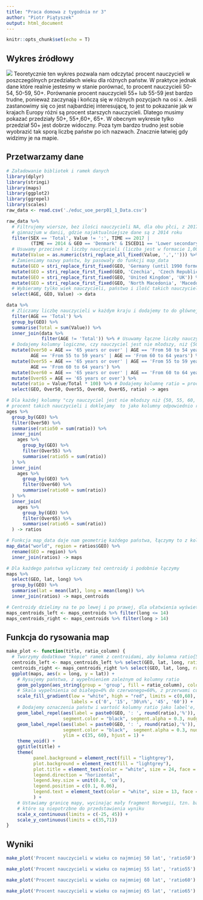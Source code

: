 ```yaml
---
title: "Praca domowa z tygodnia nr 3"
author: "Piotr Piątyszek"
output: html_document
---
```


```r
knitr::opts_chunk$set(echo = T)
```

## Wykres źródłowy

![](./orginal.png)
Teoretycznie ten wykres pozwala nam odczytać procent nauczycieli w poszczególnych przedziałach wieku dla różnych państw. W praktyce jednak dane które realnie jesteśmy w stanie porównać, to procent nauczycieli 50-54, 50-59, 50+. Porównanie procent nauczycieli 55+ lub 55-59 jest bardzo trudne, ponieważ zaczynają i kończą się w różnych pozycjach na osi x.
Jeśli zastanowimy się co jest najbardziej interesującę, to jest to pokazanie jak w krajach Europy różni są procent starszych nauczycieli. Dlatego musimy pokazać przedziały 50+, 55+,60+, 65+. W obecnym wykresie tylko przedział 50+ jest dobrze widoczny.
Poza tym bardzo trudno jest sobie wyobrazić tak sporą liczbę państw po ich nazwach. Znacznie łatwiej gdy widzimy je na mapie.

## Przetwarzamy dane

```r
# Załadowanie bibliotek i ramek danych
library(dplyr)
library(stringi)
library(maps)
library(ggplot2)
library(ggrepel)
library(scales)
raw_data <- read.csv('./educ_uoe_perp01_1_Data.csv')

raw_data %>%
  # Filtrujemy wiersze, bez ilości nauczycieli NA, dla obu płci, z 2017 roku, z wyjątkiem
  # gimnazjum w danii, gdzie najaktualniejsze dane są z 2014 roku
  filter(SEX == 'Total', Value != ':', TIME == 2017 |
         (TIME == 2014 & GEO == 'Denmark' & ISCED11 == 'Lower secondary education')) %>%
  # Usuwamy przecinek z liczby nauczycieli (liczba jest w formacie 1,000.0)
  mutate(Value = as.numeric(stri_replace_all_fixed(Value, ',',''))) %>%
  # Zamieniamy nazwy państw, by pasowały do funkcji map_data
  mutate(GEO = stri_replace_first_fixed(GEO, 'Germany (until 1990 former territory of the FRG)', 'Germany')) %>%
  mutate(GEO = stri_replace_first_fixed(GEO, 'Czechia', 'Czech Republic')) %>%
  mutate(GEO = stri_replace_first_fixed(GEO, 'United Kingdom', 'UK')) %>%
  mutate(GEO = stri_replace_first_fixed(GEO, 'North Macedonia', 'Macedonia')) %>%
  # Wybieramy tylko wiek nauczycieli, państwo i ilość takich nauczycieli
  select(AGE, GEO, Value) -> data

data %>%
  # Zliczamy liczbę nauczycieli w każdym kraju i dodajemy to do głównej ramki jako kolumnę Total
  filter(AGE == 'Total') %>%
  group_by(GEO) %>%
  summarise(Total = sum(Value)) %>%
  inner_join(data %>%
             filter(AGE != 'Total')) %>% # Usuwamy łączne liczby nauczycieli
  # Dodajemy kolumny logiczne, czy nauczyciel jest nie młodszy, niż {50, 55, 60, 65} lat
  mutate(Over50 = AGE == '65 years or over' | AGE == 'From 50 to 54 years' |
         AGE == 'From 55 to 59 years' | AGE == 'From 60 to 64 years') %>%
  mutate(Over55 = AGE == '65 years or over' | AGE == 'From 55 to 59 years' |
         AGE == 'From 60 to 64 years') %>%
  mutate(Over60 = AGE == '65 years or over' | AGE == 'From 60 to 64 years') %>%
  mutate(Over65 = AGE == '65 years or over') %>%
  mutate(ratio = Value/Total * 100) %>% # Dodajemy kolumnę ratio = procent takich nauczycieli w kraju
  select(GEO, Over50, Over55, Over60, Over65, ratio) -> ages

# Dla każdej kolumny "czy nauczyciel jest nie młodszy niż {50, 55, 60, 65}" w każdym kraju sumujemy
# procent takich nauczycieli i doklejamy  to jako kolumny odpowiednio ratio{50, 55, 60, 65}
ages %>%
  group_by(GEO) %>%
  filter(Over50) %>%
  summarise(ratio50 = sum(ratio)) %>%
  inner_join(
    ages %>%
      group_by(GEO) %>%
      filter(Over55) %>%
      summarise(ratio55 = sum(ratio))
  ) %>%
  inner_join(
    ages %>%
      group_by(GEO) %>%
      filter(Over60) %>%
      summarise(ratio60 = sum(ratio))
  ) %>%
  inner_join(
    ages %>%
      group_by(GEO) %>%
      filter(Over65) %>%
      summarise(ratio65 = sum(ratio))
  ) -> ratios

# Funkcja map_data daje nam geometrię każdego państwa, łączymy to z kolumnami ratio do jednej ramki
map_data("world", region = ratios$GEO) %>%
  rename(GEO = region) %>%
  inner_join(ratios) -> maps

# Dla każdego państwa wyliczamy też centroidy i podobnie łączymy
maps %>%
  select(GEO, lat, long) %>%
  group_by(GEO) %>%
  summarise(lat = mean(lat), long = mean(long)) %>%
  inner_join(ratios) -> maps_centroids

# Centroidy dzielimy na te po lewej i po prawej, dla ułatwienia wyświetlania adnotacji
maps_centroids_left <- maps_centroids %>% filter(long <= 14)
maps_centroids_right <- maps_centroids %>% filter(long > 14)
```

## Funkcja do rysowania map
```r
make_plot <- function(title, ratio_column) {
  # Tworzymy dodatkowe "kopie" ramek z centroidami, aby kolumna ratio{50,55,60,65} zawsze się nazywała ratio
  centroids_left <- maps_centroids_left %>% select(GEO, lat, long, ratio=ratio_column)
  centroids_right <- maps_centroids_right %>% select(GEO, lat, long, ratio=ratio_column)
  ggplot(maps, aes(x = long, y = lat)) +
    # Rysujemy państwa, z wypełnieniem zależnym od kolumny ratio
    geom_polygon(aes_string(group = 'group', fill = ratio_column), color = "grey50", size = 0.1) +
    # Skala wypełnienia od białego=0% do czerwonego=60%, z przerwami co 15%
    scale_fill_gradient(low = "white", high = "red", limits = c(0,60), name = "", breaks = (0:4)*15,
                        labels = c('0', '15', '30\n%', '45', '60')) +
    # Dodajemy oznaczenia państw i wartość kolumny ratio jako label'e, po lewej i prawej stronie mapy
    geom_label_repel(aes(label = paste0(GEO, ': ', round(ratio),'%')), centroids_right, size = 3,
                     segment.color = "black", segment.alpha = 0.3, nudge_x = 100, xlim = c(39,45), hjust = 0) +
    geom_label_repel(aes(label = paste0(GEO, ': ', round(ratio),'%')), centroids_left, size = 3,
                     segment.color = "black",  segment.alpha = 0.3, nudge_x = -100, xlim = c(-23,-20),
                     ylim = c(35, 60), hjust = 1) +  
    theme_void() +
    ggtitle(title) +
    theme(
          panel.background = element_rect(fill = "lightgrey"),
          plot.background = element_rect(fill = "lightgrey"),
          plot.title = element_text(color = "white", size = 24, face = "bold", hjust = 0.1, vjust = 0.1),
          legend.direction = "horizontal",
          legend.key.size = unit(0.8, 'cm'),
          legend.position = c(0.1, 0.06),
          legend.text = element_text(color = "white", size = 13, face = "bold"),
          ) +
    # Ustawiamy granicę mapy, wycinając mały fragment Norwegii, tzn. bardzo oddalone wyspy
    # które są niepotrzbne do przedstawienia wyniku
    scale_x_continuous(limits = c(-25, 45)) +
    scale_y_continuous(limits = c(35,71))
}
```

## Wyniki

```r
make_plot('Procent nauczycieli w wieku co najmniej 50 lat', 'ratio50')
```
```r
make_plot('Procent nauczycieli w wieku co najmniej 55 lat', 'ratio55')
```
```r
make_plot('Procent nauczycieli w wieku co najmniej 60 lat', 'ratio60')
```
```r
make_plot('Procent nauczycieli w wieku co najmniej 65 lat', 'ratio65')
```

